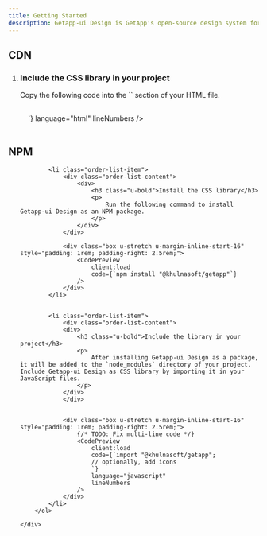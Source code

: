 ```yaml
---
title: Getting Started
description: Getapp-ui Design is GetApp's open-source design system for building consistent and reusable user interfaces. Follow the steps below to start building with Getapp-ui Design.
---
```



## CDN

<section class="common-section">
    <div class="u-padding-inline-32">
        <ol class="order-list u-margin-block-start-32">
            <li class="order-list-item">
                <div class="order-list-content">
                    <div>
                        <h3 class="u-bold">Include the CSS library in your project</h3>
                        <p>
                            Copy the following code into the `<head>` section of your HTML file.
                        </p>
                    </div>
                </div>
                <div
                class="box u-stretch u-margin-inline-start-16"
                style="padding: 1rem; padding-right: 2.5rem;">
                    <CodePreview
                        client:load
                        code={`<link rel="stylesheet" href="https://unpkg.com/@khulnasoft/getapp">
                        <!-- optionally, add icons -->
                        <link rel="stylesheet" href="https://unpkg.com/@khulnasoft/getapp-icons">`}
                        language="html"
                        lineNumbers
                    />
                </div>
            </li>
        </ol>
    </div>

</section>

## NPM

<section class="common-section">
    <div class="u-padding-inline-32">
        <ol class="order-list u-margin-block-start-32">

            <li class="order-list-item">
                <div class="order-list-content">
                    <div>
                        <h3 class="u-bold">Install the CSS library</h3>
                        <p>
                            Run the following command to install Getapp-ui Design as an NPM package.
                        </p>
                    </div>
                </div>

                <div class="box u-stretch u-margin-inline-start-16" style="padding: 1rem; padding-right: 2.5rem;">
                    <CodePreview
                        client:load
                        code={`npm install "@khulnasoft/getapp"`}
                    />
                </div>
            </li>


            <li class="order-list-item">
                <div class="order-list-content">
                <div>
                    <h3 class="u-bold">Include the library in your project</h3>
                    <p>
                        After installing Getapp-ui Design as a package, it will be added to the `node_modules` directory of your project. Include Getapp-ui Design as CSS library by importing it in your JavaScript files.
                    </p>
                </div>
                </div>


                <div class="box u-stretch u-margin-inline-start-16" style="padding: 1rem; padding-right: 2.5rem;">
                    {/* TODO: Fix multi-line code */}
                    <CodePreview
                        client:load
                        code={`import "@khulnasoft/getapp";
                        // optionally, add icons
                        `}
                        language="javascript"
                        lineNumbers
                    />
                </div>
            </li>
        </ol>

    </div>

</section>
